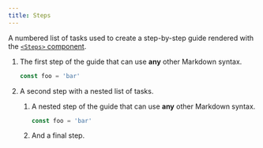 ```yaml
---
title: Steps
---
```


A numbered list of tasks used to create a step-by-step guide rendered with the [`<Steps>` component](https://starlight.astro.build/components/steps/).


<Steps>

1. The first step of the guide that can use **any** other Markdown syntax.

   ```js
   const foo = 'bar'
   ```

2. A second step with a nested list of tasks.

   <Steps>

   1. A nested step of the guide that can use **any** other Markdown syntax.

      ```js
      const foo = 'bar'
      ```

   2. And a final step.

   </Steps>

</Steps>
